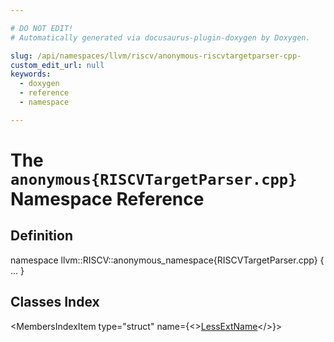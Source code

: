 ```yaml
---

# DO NOT EDIT!
# Automatically generated via docusaurus-plugin-doxygen by Doxygen.

slug: /api/namespaces/llvm/riscv/anonymous-riscvtargetparser-cpp-
custom_edit_url: null
keywords:
  - doxygen
  - reference
  - namespace

---
```





# The `anonymous{RISCVTargetParser.cpp}` Namespace Reference

<DoxygenPage pluginConfig={pluginConfig}>



## Definition

<CodeBlock>namespace llvm::RISCV::anonymous&#95;namespace&#123;RISCVTargetParser.cpp&#125; &#123; ... &#125;</CodeBlock>

## Classes Index

<MembersIndex>

<MembersIndexItem
  type="struct"
  name={<><a href="/docs/api/structs/llvm/riscv/anonymous-namespace-riscvtargetparser-cpp-/lessextname">LessExtName</a></>}>
</MembersIndexItem>

</MembersIndex>


</DoxygenPage>
